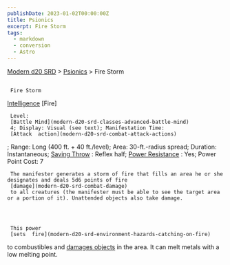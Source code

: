 ```yaml
---
publishDate: 2023-01-02T00:00:00Z
title: Psionics
excerpt: Fire Storm
tags:
  - markdown
  - conversion
  - Astro
---
```


[Modern d20 SRD](/#modernD20) >
[Psionics](modern-d20-srd-psionics-index) > Fire Storm

##

     Fire Storm

[Intelligence](modern-d20-srd-basics-ability-scores)
[Fire]

     Level:
     [Battle Mind](modern-d20-srd-classes-advanced-battle-mind)
     4; Display: Visual (see text); Manifestation Time:
     [Attack  action](modern-d20-srd-combat-attack-actions)
; Range: Long (400 ft. + 40 ft./level); Area: 30-ft.-radius spread; Duration: Instantaneous;
[Saving Throw](modern-d20-srd-basics-saving-throws)
: Reflex half;
[Power Resistance](modern-d20-srd-special-abilities-power-resistance)
: Yes; Power Point Cost: 7

     The manifester generates a storm of fire that fills an area he or she designates and deals 5d6 points of fire
     [damage](modern-d20-srd-combat-damage)
     to all creatures (the manifester must be able to see the target area or a portion of it). Unattended objects also take damage.




     This power
     [sets  fire](modern-d20-srd-environment-hazards-catching-on-fire)
to combustibles and
[damages objects](modern-d20-srd-combat-attack-an-object)
in the area. It can melt metals with a low melting point.
